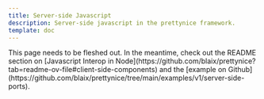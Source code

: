 ```yaml
---
title: Server-side Javascript
description: Server-side javascript in the prettynice framework.
template: doc
---
```



<Aside type="note">
  This page needs to be fleshed out.
  In the meantime, check out the README section on [Javascript Interop in Node](https://github.com/blaix/prettynice?tab=readme-ov-file#client-side-components)
  and the [example on Github](https://github.com/blaix/prettynice/tree/main/examples/v1/server-side-ports).
</Aside>
